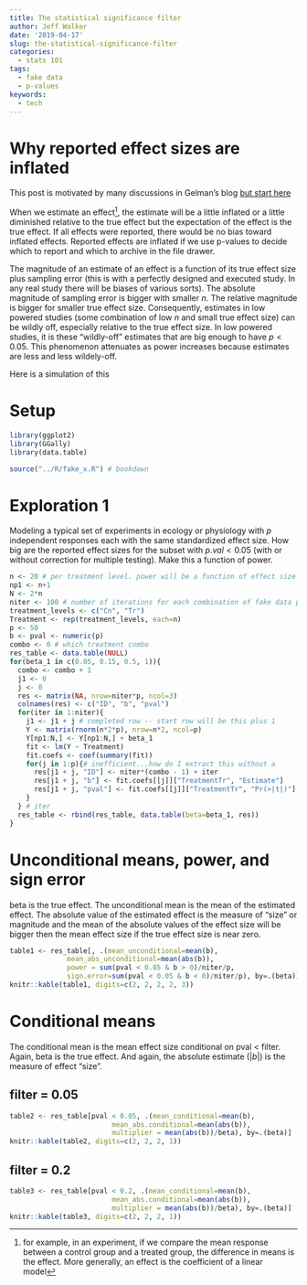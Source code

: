 ```yaml
---
title: The statistical significance filter
author: Jeff Walker
date: '2019-04-17'
slug: the-statistical-significance-filter
categories:
  - stats 101
tags:
  - fake data
  - p-values
keywords:
  - tech
---
```


# Why reported effect sizes are inflated

This post is motivated by many discussions in Gelman's blog [but start here](https://statmodeling.stat.columbia.edu/2011/09/10/the-statistical-significance-filter/)


When we estimate an effect^[for example, in an experiment, if we compare the mean response between a control group and a treated group, the difference in means is the effect. More generally, an effect is the coefficient of a linear model], the estimate will be a little inflated or a little diminished relative to the true effect but the expectation of the effect is the true effect. If all effects were reported, there would be no bias toward inflated effects. Reported effects are inflated if we use p-values to decide which to report and which to archive in the file drawer.

The magnitude of an estimate of an effect is a function of its true effect size plus sampling error (this is with a perfectly designed and executed study. In any real study there will be biases of various sorts). The absolute magnitude of sampling error is bigger with smaller $n$. The relative magnitude is bigger for smaller true effect size. Consequently, estimates in low powered studies (some combination of low $n$ and small true effect size) can be wildly off, especially relative to the true effect size. In low powered studies, it is these "wildly-off" estimates that are big enough to have $p < 0.05$. This phenomenon attenuates as power increases because estimates are less and less wildely-off.

Here is a simulation of this

# Setup

```r
library(ggplot2)
library(GGally)
library(data.table)

source("../R/fake_x.R") # bookdown

```

# Exploration 1

Modeling a typical set of experiments in ecology or physiology with $p$ independent responses each with the same standardized effect size. How big are the reported effect sizes for the subset with $p.val < 0.05$ (with or without correction for multiple testing). Make this a function of power. 
```r
n <- 20 # per treatment level. power will be a function of effect size
np1 <- n+1
N <- 2*n
niter <- 100 # number of iterations for each combination of fake data parameters
treatment_levels <- c("Cn", "Tr")
Treatment <- rep(treatment_levels, each=n)
p <- 50
b <- pval <- numeric(p)
combo <- 0 # which treatment combo
res_table <- data.table(NULL)
for(beta_1 in c(0.05, 0.15, 0.5, 1)){
  combo <- combo + 1
  j1 <- 0
  j <- 0
  res <- matrix(NA, nrow=niter*p, ncol=3)
  colnames(res) <- c("ID", "b", "pval")
  for(iter in 1:niter){
    j1 <- j1 + j # completed row -- start row will be this plus 1
    Y <- matrix(rnorm(n*2*p), nrow=n*2, ncol=p)
    Y[np1:N,] <- Y[np1:N,] + beta_1
    fit <- lm(Y ~ Treatment)
    fit.coefs <- coef(summary(fit))
    for(j in 1:p){# inefficient...how do I extract this without a 
      res[j1 + j, "ID"] <- niter*(combo - 1) + iter
      res[j1 + j, "b"] <- fit.coefs[[j]]["TreatmentTr", "Estimate"]
      res[j1 + j, "pval"] <- fit.coefs[[j]]["TreatmentTr", "Pr(>|t|)"]
    }
  } # iter
  res_table <- rbind(res_table, data.table(beta=beta_1, res))
}
```

# Unconditional means, power, and sign error

beta is the true effect. The unconditional mean is the mean of the estimated effect. The absolute value of the estimated effect is the measure of "size" or magnitude and the mean of the absolute values of the effect size will be bigger then the mean effect size if the true effect size is near zero.

```r

table1 <- res_table[, .(mean_unconditional=mean(b),
              mean_abs_unconditional=mean(abs(b)),
              power = sum(pval < 0.05 & b > 0)/niter/p,
              sign.error=sum(pval < 0.05 & b < 0)/niter/p), by=.(beta)]
knitr::kable(table1, digits=c(2, 2, 2, 2, 3))

```

# Conditional means

The conditional mean is the mean effect size conditional on pval < filter. Again, beta is the true effect. And again, the absolute estimate ($|b|$) is the measure of effect "size".

## filter = 0.05
```r
table2 <- res_table[pval < 0.05, .(mean_conditional=mean(b),
                         mean_abs.conditional=mean(abs(b)),
                         multiplier = mean(abs(b))/beta), by=.(beta)]
knitr::kable(table2, digits=c(2, 2, 2, 1))

```


## filter = 0.2
```r
table3 <- res_table[pval < 0.2, .(mean_conditional=mean(b),
                         mean_abs.conditional=mean(abs(b)),
                         multiplier = mean(abs(b))/beta), by=.(beta)]
knitr::kable(table3, digits=c(2, 2, 2, 1))

```

